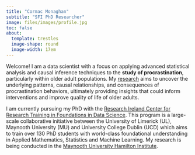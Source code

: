 ```yaml
---
title: "Cormac Monaghan"
subtitle: "SFI PhD Researcher"
image: files/images/profile.jpg
toc: false
about: 
  template: trestles
  image-shape: round
  image-width: 17em
---
```


Welcome! I am a data scientist with a focus on applying advanced statistical analysis and causal inference techniques to the **study of procrastination**, particularly within older adult populations. My [research](https://c-monaghan.github.io/research/) aims to uncover the underlying patterns, causal relationships, and consequences of procrastination behaviors, ultimately providing insights that could inform interventions and improve quality of life of older adults.

I am currently pursuing my PhD with the [Research Ireland Center for Research Training in Foundations in Data Science](https://www.data-science.ie/the-crt-programme/). This program is a large-scale collaborative initiative between the University of Limerick (UL), Maynooth University (MU) and University College Dublin (UCD) which aims to train over 130 PhD students with world-class foundational understanding in Applied Mathematics, Statistics and Machine Learning. My research is being conducted in the [Maynooth University Hamilton Institute](https://www.maynoothuniversity.ie/hamilton).
